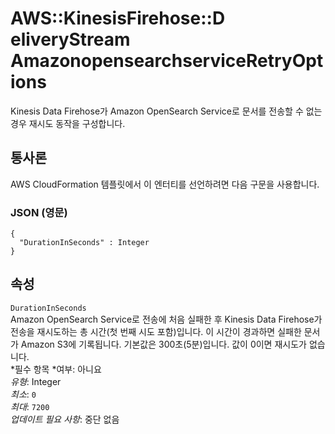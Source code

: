 # AWS::KinesisFirehose::D eliveryStream AmazonopensearchserviceRetryOptions

Kinesis Data Firehose가 Amazon OpenSearch Service로 문서를 전송할 수 없는 경우 재시도 동작을 구성합니다.

## 통사론

AWS CloudFormation 템플릿에서 이 엔터티를 선언하려면 다음 구문을 사용합니다.

### JSON (영문)

```
{
  "DurationInSeconds" : Integer
}
```

## 속성

`DurationInSeconds`  
Amazon OpenSearch Service로 전송에 처음 실패한 후 Kinesis Data Firehose가 전송을 재시도하는 총 시간(첫 번째 시도 포함)입니다. 이 시간이 경과하면 실패한 문서가 Amazon S3에 기록됩니다. 기본값은 300초(5분)입니다. 값이 0이면 재시도가 없습니다.  
*필수 항목 *여부: 아니요  
_유형_: Integer  
_최소_: `0`  
_최대_: `7200`  
_업데이트 필요 사항_: 중단 없음
